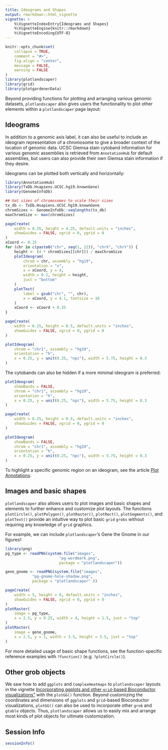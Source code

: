 ```yaml
---
title: Ideograms and Shapes
output: rmarkdown::html_vignette
vignette: >
    %\VignetteIndexEntry{Ideograms and Shapes}
    %\VignetteEngine{knitr::rmarkdown}
    %\VignetteEncoding{UTF-8}
---
```


```r
knitr::opts_chunk$set(
    collapse = TRUE,
    comment = "#>",
    fig.align = "center",
    message = FALSE,
    warning = FALSE
)
library(plotlandscaper)
library(grid)
library(plotgardenerData)
```

Beyond providing functions for plotting and arranging various genomic 
datasets, `plotlandscaper` also gives users the functionality to plot other elements
within a `plotlandscaper` page layout:

## Ideograms

In addition to a genomic axis label, it can also be useful to include an 
ideogram representation of a chromosome to give a broader context of the 
location of genomic data. UCSC Giemsa stain cytoband information for various 
genomic assemblies is retrieved from `AnnotationHub` for default assemblies, 
but users can also provide their own Giemsa stain information if they desire.

Ideograms can be plotted both vertically and horizontally:
```r
library(AnnotationHub)
library(TxDb.Hsapiens.UCSC.hg19.knownGene)
library(GenomeInfoDb)

## Get sizes of chromosomes to scale their sizes
tx_db <- TxDb.Hsapiens.UCSC.hg19.knownGene
chromSizes <- GenomeInfoDb::seqlengths(tx_db)
maxChromSize <- max(chromSizes)

pageCreate(
    width = 8.35, height = 4.25, default.units = "inches",
    showGuides = FALSE, xgrid = 0, ygrid = 0
)
xCoord <- 0.15
for (chr in c(paste0("chr", seq(1, 22)), "chrX", "chrY")) {
    height <- (4 * chromSizes[[chr]]) / maxChromSize
    plotIdeogram(
        chrom = chr, assembly = "hg19",
        orientation = "v",
        x = xCoord, y = 4,
        width = 0.2, height = height,
        just = "bottom"
    )
    plotText(
        label = gsub("chr", "", chr),
        x = xCoord, y = 4.1, fontsize = 10
    )
    xCoord <- xCoord + 0.35
}
```

```r
pageCreate(
    width = 6.25, height = 0.5, default.units = "inches",
    showGuides = FALSE, xgrid = 0, ygrid = 0
)

plotIdeogram(
    chrom = "chr1", assembly = "hg19",
    orientation = "h",
    x = 0.25, y = unit(0.25, "npc"), width = 5.75, height = 0.3
)
```

The cytobands can also be hidden if a more minimal ideogram is preferred:

```r
plotIdeogram(
    showBands = FALSE,
    chrom = "chr1", assembly = "hg19",
    orientation = "h",
    x = 0.25, y = unit(0.25, "npc"), width = 5.75, height = 0.3
)
```

```r
pageCreate(
    width = 6.25, height = 0.5, default.units = "inches",
    showGuides = FALSE, xgrid = 0, ygrid = 0
)

plotIdeogram(
    showBands = FALSE,
    chrom = "chr1", assembly = "hg19",
    orientation = "h",
    x = 0.25, y = unit(0.25, "npc"), width = 5.75, height = 0.3
)
```

To highlight a specific genomic region on an ideogram, see the 
article [Plot Annotations](annotations.html#genomic-region-highlights-and-zooms-1). 

## Images and basic shapes

`plotlandscaper` also allows users to plot images and basic shapes and elements to 
further enhance and customize plot layouts. The functions `plotCircle()`, 
`plotPolygon()`, `plotRaster()`, `plotRect()`, `plotSegments()`, 
and `plotText()` provide an intuitive way to plot basic `grid` `grobs` 
without requiring any knowledge of `grid` graphics.

For example, we can include `plotlandscaper`'s Gene the Gnome in our figures!:

```r
library(png)
pg_type <- readPNG(system.file("images",
                        "pg-wordmark.png",
                        package = "plotlandscaper"))

gene_gnome <- readPNG(system.file("images",    
            "pg-gnome-hole-shadow.png",
            package = "plotlandscaper" ))

pageCreate(
    width = 5, height = 6, default.units = "inches",
    showGuides = FALSE, xgrid = 0, ygrid = 0
)
plotRaster(
    image = pg_type,
    x = 2.5, y = 0.25, width = 4, height = 1.5, just = "top"
)
plotRaster(
    image = gene_gnome,
    x = 2.5, y = 1, width = 3.5, height = 3.5, just = "top"
)
```

For more detailed usage of basic shape functions, see the function-specific 
reference examples with `?function()` (e.g. `?plotCircle()`).

## Other grob objects

We saw how to add `ggplots` and `ComplexHeatmaps` to `plotlandscaper` layouts 
in the vignette 
[Incorporating ggplots and other `grid`-based Bioconductor visualizations"](incorporating_ggplots.html) 
with the `plotGG()` function. Beyond customizing the coordinates and dimensions 
of `ggplots` and `grid`-based Bioconductor visualizations, `plotGG()` can also 
be used to incorporate other `grob` and `gtable` objects. Thus, `plotlandscaper` 
allows us to easily mix and arrange most kinds of plot objects for ultimate 
customization.

## Session Info
```r
sessionInfo()
```

